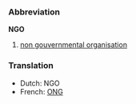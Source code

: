 ===Abbreviation===
'''NGO'''

#[[non gouvernmental organisation]]

===Translation===
*Dutch: NGO
*French: [[ONG]]